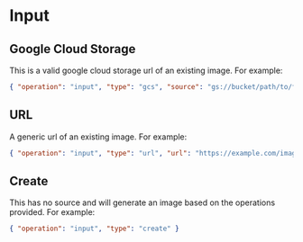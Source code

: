 # Input

## Google Cloud Storage

This is a valid google cloud storage url of an existing image. For example:

```json
{ "operation": "input", "type": "gcs", "source": "gs://bucket/path/to/file" }
```

## URL

A generic url of an existing image. For example:

```json
{ "operation": "input", "type": "url", "url": "https://example.com/image.jpg" }
```

## Create

This has no source and will generate an image based on the operations provided. For example:

```json
{ "operation": "input", "type": "create" }
```
